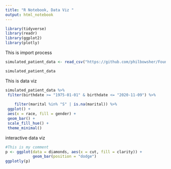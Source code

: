 ```yaml
---
title: "R Notebook, Data Viz "
output: html_notebook
---
```

```r
library(tidyverse)
library(readr)
library(ggplot2)
library(plotly)
```

This is import process

```r

simulated_patient_data <- read_csv("https://github.com/philbowsher/Foundation-of-the-R-Workflow-workshop-2019-09-06/raw/master/Examples/data/simulated_patient_data.csv")

simulated_patient_data

```

This is data viz


```r
simulated_patient_data %>%
 filter(birthdate >= "1975-01-01" & birthdate <= "2020-11-09") %>%
 
    filter(marital %in% "S" | is.na(marital)) %>%
 ggplot() +
 aes(x = race, fill = gender) +
 geom_bar() +
 scale_fill_hue() +
 theme_minimal()
```

interactive data viz


```r
#This is my comment
p <- ggplot(data = diamonds, aes(x = cut, fill = clarity)) +
            geom_bar(position = "dodge")
ggplotly(p)

```

